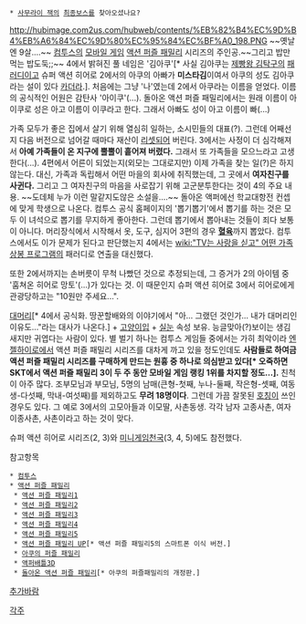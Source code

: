  * [[사무라이 잭]]의 [[최종보스]]를 찾아오셨나요?

http://hubimage.com2us.com/hubweb/contents/%EB%82%B4%EC%9D%B4%EB%A6%84%EC%9D%80%EC%95%84%EC%BF%A0_198.PNG
~~옛날엔 9살....~~
[[컴투스]]의 [[모바일 게임]] [[액션 퍼즐 패밀리]] 시리즈의 주인공.~~그리고 밥만먹는 밥도둑;;~~
4에서 밝혀진 풀 네임은 '김아쿠'[* 사실 김아쿠는 [[제빵왕 김탁구]]의 [[패러디]]이고 슈퍼 액션 히어로 2에서의 아쿠의 아빠가 '''미스타김'''이여서 아쿠의 성도 김아쿠라는 설이 있다 [[카더라]].]. 처음에는 그냥 '나'였는데 2에서 아쿠라는 이름을 얻었다. 이름의 공식적인 어원은 감탄사 '아이쿠'(...). 돌아온 액션 퍼즐 패밀리에서는 원래 이름이 아이쿠로 성은 아고 이름이 이쿠라고 한다. 그래서 아빠도 성이 아고 이름이 빠(...)

가족 모두가 좋은 집에서 살기 위해 열심히 일하는, 소시민들의 대표(?). 그런데 어째선지 다음 버전으로 넘어갈 때마다 재산이 [[리셋]]되어 버린다. 3에서는 사정이 더 심각해져서 '''아예 가족들이 온 지구에 뿔뿔이 흩어져 버렸다.''' 그래서 또 가족들을 모으느라고 고생한다(...).
4편에서 어른이 되었는지(외모는 그대로지만) 이제 가족을 찾는 일(?)은 하지 않는다. 대신, 가족과 독립해서 어떤 마을의 회사에 취직했는데, 그 곳에서 '''여자친구를 사귄다.''' 그리고 그 여자친구의 마음을 사로잡기 위해 고군분투한다는 것이 4의 주요 내용. ~~도데체 누가 이런 말같지도않은 소설을....~~
돌아온 액퍼에선 학교대항전 컨셉에 맞게 학생으로 나온다.
컴투스 공식 홈페이지의 '뽑기뽑기'에서 뽑기를 하는 것은 모두 이 녀석으로 뽑기를 무지하게 좋아한다. 그런데 뽑기에서 뽑아내는 것들이 죄다 보통이 아니다. 머리장식에서 시작해서 옷, 도구, 심지어 3편의 경우 '''[[혈육]]'''까지 뽑았다. 컴투스에서도 이가 문제가 된다고 판단했는지 4에서는 [[wiki:"TV는 사랑을 싣고" 어떤 가족상봉 프로그램]]의 패러디로 연출을 대신했다.

또한 2에서까지는 손버릇이 무척 나빴던 것으로 추정되는데, 그 증거가 2의 아이템 중 '훔쳐온 히어로 망토'(...)가 있다는 것. 이 때문인지 슈퍼 액션 히어로 3에서 히어로에게 관광당하고는 "10원만 주세요...".

[[대머리]][* 4에서 공식화. 땅꾼할배와의 이야기에서 "아... 그랬던 것인가... 내가 대머리인 이유도..."라는 대사가 나온다.]  + [[고양이입]] + [[실눈]] 속성 보유. 능글맞아(?)보이는 생김새지만 귀엽다는 사람이 있다. 별 벌기 하나는 컴투스 게임들 중에서는 가히 최악이라 [[엔젤하이로]]에서 액션 퍼즐 패밀리 시리즈를 대차게 까고 있을 정도인데도 '''사람들로 하여금 액션 퍼즐 패밀리 시리즈를 구매하게 만드는 원흉 중 하나로 의심받고 있다[* 오죽하면 SKT에서 액션 퍼즐 패밀리 3이 두 주 동안 모바일 게임 랭킹 1위를 차지할 정도...].'''
친척이 아주 많다. 조부모님과 부모님, 5명의 남매(큰형-첫째, 누나-둘째, 작은형-셋째, 여동생-다섯째, 막내-여섯째)를 제외하고도 '''무려 18명이다'''. 그런데 가끔 잘못된 [[호칭]]이 쓰인 경우도 있다. 그 예로 3에서의 고모아들과 이모딸, 사촌동생. 각각 남자 고종사촌, 여자 이종사촌, 사촌이라고 하는 것이 맞다.

슈퍼 액션 히어로 시리즈(2, 3)와 [[미니게임천국]](3, 4, 5)에도 참전했다.

참고항목
 * [[컴투스]]
 * [[액션 퍼즐 패밀리]]
  * [[액션 퍼즐 패밀리1]]
  * [[액션 퍼즐 패밀리2]]
  * [[액션 퍼즐 패밀리3]]
  * [[액션 퍼즐 패밀리4]]
  * [[액션 퍼즐 패밀리5]]
  * [[액션 퍼즐 패밀리 UP]][* 액션 퍼즐 패밀리5의 스마트폰 이식 버전.]
  * [[아쿠의 퍼즐 패밀리]]
  * [[액퍼배틀3D]]
  * [[돌아온 액션 퍼즐 패밀리]][* 아쿠의 퍼즐패밀리의 개정판.]

[[추가바람]]

[[각주]]
